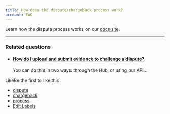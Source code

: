 ```yaml
---
title: How does the dispute/chargeback process work?
account: FAQ 
---
```


Learn how the dispute process works on our [docs site](/display/DOCS/How+disputes+work).

  

* * *

### Related questions

*   #### [How do I upload and submit evidence to challenge a dispute?](/pages/viewpage.action?pageId=720990)
    
    You can do this in two ways: through the Hub, or using our API...

LikeBe the first to like this

*   [dispute](/label/FAQ/dispute)
*   [chargeback](/label/FAQ/chargeback)
*   [process](/label/FAQ/process)
*   [Edit Labels](# "Edit Labels (Type 'l')")




